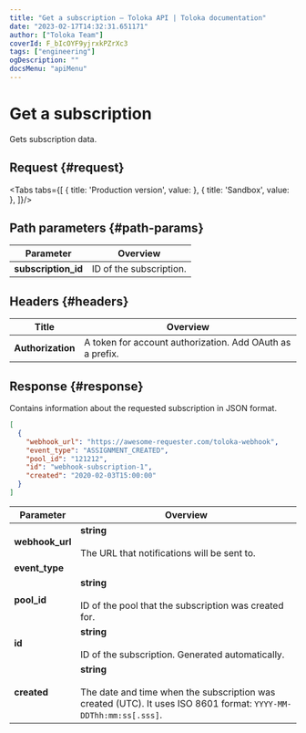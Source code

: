 ```yaml
---
title: "Get a subscription — Toloka API | Toloka documentation"
date: "2023-02-17T14:32:31.651171"
author: ["Toloka Team"]
coverId: F_bIcOYF9yjrxkPZrXc3
tags: ["engineering"]
ogDescription: ""
docsMenu: "apiMenu"
---
```



# Get a subscription

<Announce/>

Gets subscription data.

## Request {#request}

<Tabs tabs={[
  { title: 'Production version', value: <GetWebhookSubscriptionsList1/> },
  { title: 'Sandbox', value: <GetWebhookSubscriptionsList2/> },
]}/>

## Path parameters {#path-params}

Parameter | Overview
----- | -----
**subscription_id** | ID of the subscription.

## Headers {#headers}

Title | Overview
----- | -----
**Authorization** | A token for account authorization. Add OAuth as a prefix.

## Response {#response}

Contains information about the requested subscription in JSON format.

```json
[
  {
    "webhook_url": "https://awesome-requester.com/toloka-webhook",
    "event_type": "ASSIGNMENT_CREATED",
    "pool_id": "121212",
    "id": "webhook-subscription-1",
    "created": "2020-02-03T15:00:00"
  }
]
```

Parameter | Overview
----- | -----
**webhook_url** | **string**<br/><br/>The URL that notifications will be sent to.
**event_type** | <GetWebhookSubscriptionsTable1/>
**pool_id** | **string**<br/><br/>ID of the pool that the subscription was created for.
**id** | **string**<br/><br/>ID of the subscription. Generated automatically.
**created** | **string**<br/><br/>The date and time when the subscription was created (UTC). It uses ISO 8601 format: `YYYY-MM-DDThh:mm:ss[.sss]`.

<ContactGuideSupport/>